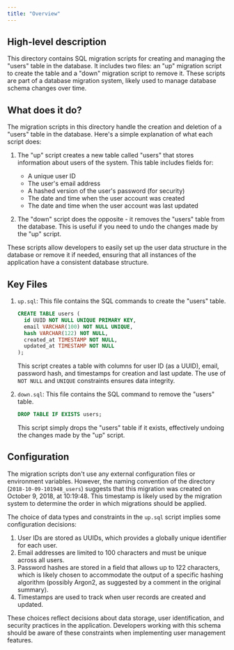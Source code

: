 ```yaml
---
title: "Overview"
---
```


## High-level description
This directory contains SQL migration scripts for creating and managing the "users" table in the database. It includes two files: an "up" migration script to create the table and a "down" migration script to remove it. These scripts are part of a database migration system, likely used to manage database schema changes over time.

## What does it do?
The migration scripts in this directory handle the creation and deletion of a "users" table in the database. Here's a simple explanation of what each script does:

1. The "up" script creates a new table called "users" that stores information about users of the system. This table includes fields for:
   - A unique user ID
   - The user's email address
   - A hashed version of the user's password (for security)
   - The date and time when the user account was created
   - The date and time when the user account was last updated

2. The "down" script does the opposite - it removes the "users" table from the database. This is useful if you need to undo the changes made by the "up" script.

These scripts allow developers to easily set up the user data structure in the database or remove it if needed, ensuring that all instances of the application have a consistent database structure.

## Key Files

1. `up.sql`: This file contains the SQL commands to create the "users" table.

   ```sql
   CREATE TABLE users (
     id UUID NOT NULL UNIQUE PRIMARY KEY,
     email VARCHAR(100) NOT NULL UNIQUE,
     hash VARCHAR(122) NOT NULL,
     created_at TIMESTAMP NOT NULL,
     updated_at TIMESTAMP NOT NULL
   );
   ```

   This script creates a table with columns for user ID (as a UUID), email, password hash, and timestamps for creation and last update. The use of `NOT NULL` and `UNIQUE` constraints ensures data integrity.

2. `down.sql`: This file contains the SQL command to remove the "users" table.

   ```sql
   DROP TABLE IF EXISTS users;
   ```

   This script simply drops the "users" table if it exists, effectively undoing the changes made by the "up" script.

## Configuration
The migration scripts don't use any external configuration files or environment variables. However, the naming convention of the directory (`2018-10-09-101948_users`) suggests that this migration was created on October 9, 2018, at 10:19:48. This timestamp is likely used by the migration system to determine the order in which migrations should be applied.

The choice of data types and constraints in the `up.sql` script implies some configuration decisions:

1. User IDs are stored as UUIDs, which provides a globally unique identifier for each user.
2. Email addresses are limited to 100 characters and must be unique across all users.
3. Password hashes are stored in a field that allows up to 122 characters, which is likely chosen to accommodate the output of a specific hashing algorithm (possibly Argon2, as suggested by a comment in the original summary).
4. Timestamps are used to track when user records are created and updated.

These choices reflect decisions about data storage, user identification, and security practices in the application. Developers working with this schema should be aware of these constraints when implementing user management features.